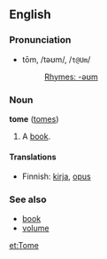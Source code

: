 ==English==
===Pronunciation===
*tōm, /təʊm/, /<tt>t@Um</tt>/
*:[[Rhymes:English:-əʊm|Rhymes: -əʊm]]

===Noun===
'''tome''' ([[tomes]])

#A [[book]]. {{stub}}

====Translations====
*Finnish: [[kirja]], [[opus#Finnish|opus]]

===See also===
*[[book]]
*[[volume]]

[[et:Tome]]